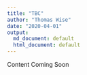 ```yaml
---
title: "TBC"
author: "Thomas Wise"
date: "2020-04-01"
output: 
  md_document: default
  html_document: default
---
```


Content Coming Soon